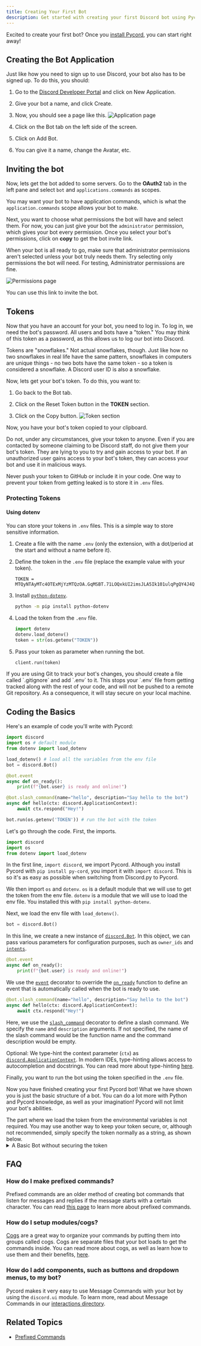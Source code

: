 ```yaml
---
title: Creating Your First Bot
description: Get started with creating your first Discord bot using Pycord.
---
```



Excited to create your first bot? Once you [install Pycord](/installation/), you can start right away!

## Creating the Bot Application

Just like how you need to sign up to use Discord, your bot also has to be signed up. To do this, you should:

<Steps>

1. Go to the [Discord Developer Portal](https://discord.com/developers/applications) and click on <span class="blurple-btn">New Application</span>.

2. Give your bot a name, and click <span class="blurple-btn">Create</span>.

3. Now, you should see a page like this.
   ![Application page]($images/getting-started/application-page.webp)

4. Click on the <span class="grey-btn">Bot</span> tab on the left side of the screen.

5. Click on <span class="blurple-btn">Add Bot</span>.

6. You can give it a name, change the Avatar, etc.

</Steps>

## Inviting the bot

Now, lets get the bot added to some servers. Go to the **OAuth2** tab in the left pane and select `bot` and `applications.commands` as scopes.

You may want your bot to have application commands, which is what the `application.commands` scope allows your bot to make.

Next, you want to choose what permissions the bot will have and select them. For now, you can just give your bot the `administrator` permission, which gives your bot every permission. Once you select your bot's permissions, click on **copy** to get the bot invite link.

<Aside type="tip">
    When your bot is all ready to go, make sure that administrator permissions aren't selected unless your bot truly needs them. Try selecting only
    permissions the bot will need. For testing, Administrator permissions are fine.
</Aside>

![Permissions page]($images/getting-started/permissions-page.webp)

You can use this link to invite the bot.

## Tokens

Now that you have an account for your bot, you need to log in. To log in, we need the bot's password. All users and bots have a "token." You may think of this token as a password, as this allows us to log our bot into Discord.

Tokens are "snowflakes." Not actual snowflakes, though. Just like how no two snowflakes in real life have the same pattern, snowflakes in computers are unique things - no two bots have the same token - so a token is considered a snowflake. A Discord user ID is also a snowflake.

Now, lets get your bot's token. To do this, you want to:

<Steps>

1. Go back to the <span class="blurple-btn">Bot</span> tab.

2. Click on the <span class="blurple-btn">Reset Token</span> button in the **TOKEN** section.

3. Click on the <span class="blurple-btn">Copy</span> button.
   ![Token section]($images/getting-started/token-section.webp)

</Steps>

Now, you have your bot's token copied to your clipboard.

<Aside type="danger">
Do not, under any circumstances, give your token to anyone. Even if you are contacted by someone claiming to be Discord staff, do not give them your bot's token. They are lying to you to try and gain access to your bot. If an unauthorized user gains access to your bot's token, they can access your bot and use it in malicious ways.

Never push your token to GitHub or include it in your code. One way to prevent your token from getting leaked is to store it in `.env` files.

</Aside>

### Protecting Tokens

#### Using dotenv

You can store your tokens in `.env` files. This is a simple way to store sensitive information.

<Steps>

1. Create a file with the name `.env` (only the extension, with a dot/period at the start and without a name before it).

2. Define the token in the `.env` file (replace the example value with your token).

    ```env title=".env"
    TOKEN = MTQyNTAyMTc4OTExMjYzMTQzOA.GqMSBT.71LOQxkUI2imsJLA5Ik101ulqPgQY4J4QQvQtM
    ```

3. Install [`python-dotenv`](https://pypi.org/project/python-dotenv/).

    ```bash
    python -m pip install python-dotenv
    ```

4. Load the token from the `.env` file.

    ```py
    import dotenv
    dotenv.load_dotenv()
    token = str(os.getenv("TOKEN"))
    ```

5. Pass your token as parameter when running the bot.
    ```py
    client.run(token)
    ```

</Steps>

<Aside type="tip">
    If you are using Git to track your bot's changes, you should create a file called `.gitignore` and add `.env` to it. This stops your `.env` file
    from getting tracked along with the rest of your code, and will not be pushed to a remote Git repository. As a consequence, it will stay secure on
    your local machine.
</Aside>

## Coding the Basics

Here's an example of code you'll write with Pycord:

```py
import discord
import os # default module
from dotenv import load_dotenv

load_dotenv() # load all the variables from the env file
bot = discord.Bot()

@bot.event
async def on_ready():
    print(f"{bot.user} is ready and online!")

@bot.slash_command(name="hello", description="Say hello to the bot")
async def hello(ctx: discord.ApplicationContext):
    await ctx.respond("Hey!")

bot.run(os.getenv('TOKEN')) # run the bot with the token
```

<DiscordComponent messages={[HelloPayload]} />

Let's go through the code. First, the imports.

```py
import discord
import os
from dotenv import load_dotenv
```

In the first line, `import discord`, we import Pycord. Although you install Pycord with `pip install py-cord`, you import it with `import discord`. This is so it's as easy as possible when switching from Discord.py to Pycord.

We then import `os` and `dotenv`. `os` is a default module that we will use to get the token from the env file. `dotenv` is a module that we will use to load the env file. You installed this with `pip install python-dotenv`.

Next, we load the env file with `load_dotenv()`.

```py
bot = discord.Bot()
```

In this line, we create a new instance of [`discord.Bot`](https://docs.pycord.dev/en/stable/api/clients.html#discord.Bot). In this object, we can pass various parameters for configuration purposes, such as `owner_ids` and [`intents`](https://docs.pycord.dev/en/stable/api/data_classes.html#discord.Intents).

```py
@bot.event
async def on_ready():
    print(f"{bot.user} is ready and online!")
```

We use the [`event`](https://docs.pycord.dev/en/stable/api/clients.html#discord.Bot.event) decorator to override the [`on_ready`](https://docs.pycord.dev/en/stable/api/events.html#discord.on_ready) function to define an event that is automatically called when the bot is ready to use.

```py
@bot.slash_command(name="hello", description="Say hello to the bot")
async def hello(ctx: discord.ApplicationContext):
    await ctx.respond("Hey!")
```

Here, we use the [`slash_command`](https://docs.pycord.dev/en/stable/api/clients.html#discord.Bot.slash_command) decorator to define a slash command. We specify the `name` and `description` arguments. If not specified, the name of the slash command would be the function name and the command description would be empty.

Optional: We type-hint the context parameter (`ctx`) as [`discord.ApplicationContext`](https://docs.pycord.dev/en/stable/api/application_commands.html#discord.ApplicationContext). In modern IDEs, type-hinting allows access to autocompletion and docstrings. You can read more about type-hinting [here](https://docs.python.org/3/library/typing.html).

Finally, you want to run the bot using the token specified in the `.env` file.

Now you have finished creating your first Pycord bot! What we have shown you is just the basic structure of a bot. You can do a lot more with Python and Pycord knowledge, as well as your imagination! Pycord will not limit your bot's abilities.

<Aside type="note">
The part where we load the token from the environmental variables is not required. You may use another way to keep your token secure, or, although not recommended, simply specify the token normally as a string, as shown below.

<details>
  <summary>A Basic Bot without securing the token</summary>

```py
import discord

bot = discord.Bot()

@bot.event
async def on_ready():
    print(f"{bot.user} is ready and online!")

@bot.slash_command(name="hello", description="Say hello to the bot")
async def hello(ctx: discord.ApplicationContext):
    await ctx.send("Hey!")

bot.run("TOKEN")
```

</details>
</Aside>

## FAQ

### How do I make prefixed commands?

Prefixed commands are an older method of creating bot commands that listen for messages and replies if the message starts with a certain character. You can read [this page](/extensions/commands/prefixed-commands/) to learn more about prefixed commands.

### How do I setup modules/cogs?

[Cogs](/popular-topics/cogs/) are a great way to organize your commands by putting them into groups called cogs. Cogs are separate files that your bot loads to get the commands inside. You can read more about cogs, as well as learn how to use them and their benefits, [here](/popular-topics/cogs/).

### How do I add components, such as buttons and dropdown menus, to my bot?

Pycord makes it very easy to use Message Commands with your bot by using the `discord.ui` module. To learn more, read about Message Commands in our [interactions directory](/interactions/).

## Related Topics

- [Prefixed Commands](/extensions/commands/prefixed-commands/)
